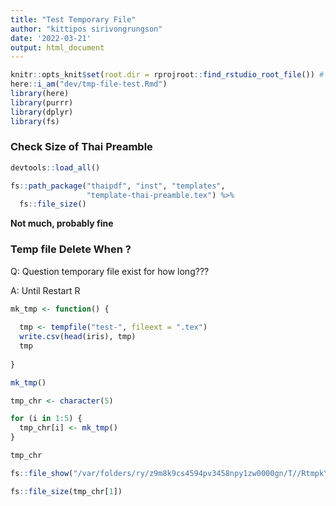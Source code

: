 ```yaml
---
title: "Test Temporary File"
author: "kittipos sirivongrungson"
date: '2022-03-21'
output: html_document
---
```


```r
knitr::opts_knit$set(root.dir = rprojroot::find_rstudio_root_file()) # Set WD to Root
here::i_am("dev/tmp-file-test.Rmd")
library(here)
library(purrr)
library(dplyr)
library(fs)
```


### Check Size of Thai Preamble

```r
devtools::load_all()

fs::path_package("thaipdf", "inst", "templates", 
                 "template-thai-preamble.tex") %>% 
  fs::file_size()
```

**Not much, probably fine**


### Temp file Delete When ?

Q: Question temporary file exist for how long???

A: Until Restart R

```r
mk_tmp <- function() {
  
  tmp <- tempfile("test-", fileext = ".tex")
  write.csv(head(iris), tmp)
  tmp
  
}

mk_tmp()
```


```r
tmp_chr <- character(5)

for (i in 1:5) {
  tmp_chr[i] <- mk_tmp()
}

tmp_chr
```

```r
fs::file_show("/var/folders/ry/z9m8k9cs4594pv3458npy1zw0000gn/T//RtmpkYObJn")
```

```r
fs::file_size(tmp_chr[1])
```



